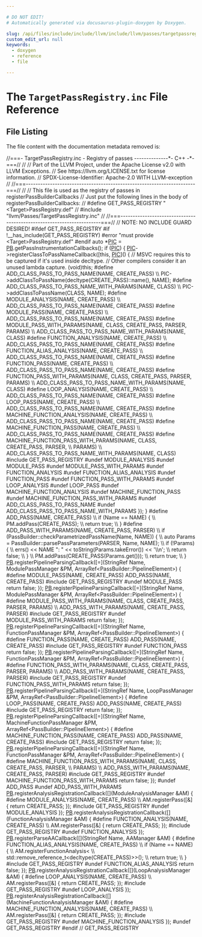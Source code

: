 ```yaml
---

# DO NOT EDIT!
# Automatically generated via docusaurus-plugin-doxygen by Doxygen.

slug: /api/files/include/include/llvm/include/llvm/passes/targetpassregistry-inc
custom_edit_url: null
keywords:
  - doxygen
  - reference
  - file

---
```





# The `TargetPassRegistry.inc` File Reference

<DoxygenPage pluginConfig={pluginConfig}>




## File Listing

The file content with the documentation metadata removed is:

<ProgramListing>

<Link id="l00001" /><CodeLine lineNumber="1"><Highlight kind="comment">//===- TargetPassRegistry.inc - Registry of passes --------------&#42;- C++ -&#42;-===//</Highlight><Highlight kind="normal"></Highlight></CodeLine>
<Link id="l00002" /><CodeLine lineNumber="2"><Highlight kind="normal"></Highlight><Highlight kind="comment">//</Highlight><Highlight kind="normal"></Highlight></CodeLine>
<Link id="l00003" /><CodeLine lineNumber="3"><Highlight kind="normal"></Highlight><Highlight kind="comment">// Part of the LLVM Project, under the Apache License v2.0 with LLVM Exceptions.</Highlight><Highlight kind="normal"></Highlight></CodeLine>
<Link id="l00004" /><CodeLine lineNumber="4"><Highlight kind="normal"></Highlight><Highlight kind="comment">// See https://llvm.org/LICENSE.txt for license information.</Highlight><Highlight kind="normal"></Highlight></CodeLine>
<Link id="l00005" /><CodeLine lineNumber="5"><Highlight kind="normal"></Highlight><Highlight kind="comment">// SPDX-License-Identifier: Apache-2.0 WITH LLVM-exception</Highlight><Highlight kind="normal"></Highlight></CodeLine>
<Link id="l00006" /><CodeLine lineNumber="6"><Highlight kind="normal"></Highlight><Highlight kind="comment">//</Highlight><Highlight kind="normal"></Highlight></CodeLine>
<Link id="l00007" /><CodeLine lineNumber="7"><Highlight kind="normal"></Highlight><Highlight kind="comment">//===----------------------------------------------------------------------===//</Highlight><Highlight kind="normal"></Highlight></CodeLine>
<Link id="l00008" /><CodeLine lineNumber="8"><Highlight kind="normal"></Highlight><Highlight kind="comment">//</Highlight><Highlight kind="normal"></Highlight></CodeLine>
<Link id="l00009" /><CodeLine lineNumber="9"><Highlight kind="normal"></Highlight><Highlight kind="comment">// This file is used as the registry of passes in registerPassBuilderCallbacks</Highlight><Highlight kind="normal"></Highlight></CodeLine>
<Link id="l00010" /><CodeLine lineNumber="10"><Highlight kind="normal"></Highlight><Highlight kind="comment">// Just put the following lines in the body of registerPassBuilderCallbacks:</Highlight><Highlight kind="normal"></Highlight></CodeLine>
<Link id="l00011" /><CodeLine lineNumber="11"><Highlight kind="normal"></Highlight><Highlight kind="comment">//  #define GET&#95;PASS&#95;REGISTRY &quot;&lt;Target&gt;PassRegistry.def&quot;</Highlight><Highlight kind="normal"></Highlight></CodeLine>
<Link id="l00012" /><CodeLine lineNumber="12"><Highlight kind="normal"></Highlight><Highlight kind="comment">//  #include &quot;llvm/Passes/TargetPassRegistry.inc&quot;</Highlight><Highlight kind="normal"></Highlight></CodeLine>
<Link id="l00013" /><CodeLine lineNumber="13"><Highlight kind="normal"></Highlight><Highlight kind="comment">//</Highlight><Highlight kind="normal"></Highlight></CodeLine>
<Link id="l00014" /><CodeLine lineNumber="14"><Highlight kind="normal"></Highlight><Highlight kind="comment">//===----------------------------------------------------------------------===//</Highlight><Highlight kind="normal"></Highlight></CodeLine>
<Link id="l00015" /><CodeLine lineNumber="15"><Highlight kind="normal"></Highlight></CodeLine>
<Link id="l00016" /><CodeLine lineNumber="16"><Highlight kind="normal"></Highlight><Highlight kind="comment">// NOTE: NO INCLUDE GUARD DESIRED!</Highlight><Highlight kind="normal"></Highlight></CodeLine>
<Link id="l00017" /><CodeLine lineNumber="17"><Highlight kind="normal"></Highlight></CodeLine>
<Link id="l00018" /><CodeLine lineNumber="18"><Highlight kind="normal"></Highlight><Highlight kind="preprocessor">#ifdef GET&#95;PASS&#95;REGISTRY</Highlight><Highlight kind="normal"></Highlight></CodeLine>
<Link id="l00019" /><CodeLine lineNumber="19"><Highlight kind="normal"></Highlight></CodeLine>
<Link id="l00020" /><CodeLine lineNumber="20"><Highlight kind="normal"></Highlight><Highlight kind="preprocessor">#if !&#95;&#95;has&#95;include(GET&#95;PASS&#95;REGISTRY)</Highlight><Highlight kind="normal"></Highlight></CodeLine>
<Link id="l00021" /><CodeLine lineNumber="21"><Highlight kind="normal"></Highlight><Highlight kind="preprocessor">#error &quot;must provide &lt;Target&gt;PassRegistry.def&quot;</Highlight><Highlight kind="normal"></Highlight></CodeLine>
<Link id="l00022" /><CodeLine lineNumber="22"><Highlight kind="normal"></Highlight><Highlight kind="preprocessor">#endif</Highlight><Highlight kind="normal"></Highlight></CodeLine>
<Link id="l00023" /><CodeLine lineNumber="23"><Highlight kind="normal"></Highlight></CodeLine>
<Link id="l00024" /><CodeLine lineNumber="24"><Highlight kind="normal"></Highlight><Highlight kind="keyword">auto</Highlight><Highlight kind="normal"> &#42;<a href="/docs/api/files/lib/lib/passes/passbuilderbindings-cpp/#ad4d247df65c12507f447383be37d7ccb">PIC</a> = <a href="/docs/api/files/lib/lib/passes/passbuilderbindings-cpp/#afd1501c49c84f3addfd108c2484f5674">PB</a>.getPassInstrumentationCallbacks();</Highlight></CodeLine>
<Link id="l00025" /><CodeLine lineNumber="25"><Highlight kind="normal"></Highlight><Highlight kind="keywordflow">if</Highlight><Highlight kind="normal"> (<a href="/docs/api/files/lib/lib/passes/passbuilderbindings-cpp/#ad4d247df65c12507f447383be37d7ccb">PIC</a>) &#123;</Highlight></CodeLine>
<Link id="l00026" /><CodeLine lineNumber="26"><Highlight kind="normal">  <a href="/docs/api/files/lib/lib/passes/passbuilderbindings-cpp/#ad4d247df65c12507f447383be37d7ccb">PIC</a>-&gt;registerClassToPassNameCallback(&#91;</Highlight><Highlight kind="keyword">this</Highlight><Highlight kind="normal">, <a href="/docs/api/files/lib/lib/passes/passbuilderbindings-cpp/#ad4d247df65c12507f447383be37d7ccb">PIC</a>&#93;() &#123;</Highlight></CodeLine>
<Link id="l00027" /><CodeLine lineNumber="27"><Highlight kind="normal">    </Highlight><Highlight kind="comment">// MSVC requires this to be captured if it&#39;s used inside decltype.</Highlight><Highlight kind="normal"></Highlight></CodeLine>
<Link id="l00028" /><CodeLine lineNumber="28"><Highlight kind="normal">    </Highlight><Highlight kind="comment">// Other compilers consider it an unused lambda capture.</Highlight><Highlight kind="normal"></Highlight></CodeLine>
<Link id="l00029" /><CodeLine lineNumber="29"><Highlight kind="normal">    (void)</Highlight><Highlight kind="keyword">this</Highlight><Highlight kind="normal">;</Highlight></CodeLine>
<Link id="l00030" /><CodeLine lineNumber="30"><Highlight kind="normal"></Highlight><Highlight kind="preprocessor">#define ADD&#95;CLASS&#95;PASS&#95;TO&#95;PASS&#95;NAME(NAME, CREATE&#95;PASS)                         \\</Highlight></CodeLine>
<Link id="l00031" /><CodeLine lineNumber="31"><Highlight kind="preprocessor">  PIC-&gt;addClassToPassName(decltype(CREATE&#95;PASS)::name(), NAME);</Highlight><Highlight kind="normal"></Highlight></CodeLine>
<Link id="l00032" /><CodeLine lineNumber="32"><Highlight kind="normal"></Highlight><Highlight kind="preprocessor">#define ADD&#95;CLASS&#95;PASS&#95;TO&#95;PASS&#95;NAME&#95;WITH&#95;PARAMS(NAME, CLASS)                   \\</Highlight></CodeLine>
<Link id="l00033" /><CodeLine lineNumber="33"><Highlight kind="preprocessor">  PIC-&gt;addClassToPassName(CLASS, NAME);</Highlight><Highlight kind="normal"></Highlight></CodeLine>
<Link id="l00034" /><CodeLine lineNumber="34"><Highlight kind="normal"></Highlight></CodeLine>
<Link id="l00035" /><CodeLine lineNumber="35"><Highlight kind="normal"></Highlight><Highlight kind="preprocessor">#define MODULE&#95;ANALYSIS(NAME, CREATE&#95;PASS)                                     \\</Highlight></CodeLine>
<Link id="l00036" /><CodeLine lineNumber="36"><Highlight kind="preprocessor">  ADD&#95;CLASS&#95;PASS&#95;TO&#95;PASS&#95;NAME(NAME, CREATE&#95;PASS)</Highlight><Highlight kind="normal"></Highlight></CodeLine>
<Link id="l00037" /><CodeLine lineNumber="37"><Highlight kind="normal"></Highlight><Highlight kind="preprocessor">#define MODULE&#95;PASS(NAME, CREATE&#95;PASS)                                         \\</Highlight></CodeLine>
<Link id="l00038" /><CodeLine lineNumber="38"><Highlight kind="preprocessor">  ADD&#95;CLASS&#95;PASS&#95;TO&#95;PASS&#95;NAME(NAME, CREATE&#95;PASS)</Highlight><Highlight kind="normal"></Highlight></CodeLine>
<Link id="l00039" /><CodeLine lineNumber="39"><Highlight kind="normal"></Highlight><Highlight kind="preprocessor">#define MODULE&#95;PASS&#95;WITH&#95;PARAMS(NAME, CLASS, CREATE&#95;PASS, PARSER, PARAMS)      \\</Highlight></CodeLine>
<Link id="l00040" /><CodeLine lineNumber="40"><Highlight kind="preprocessor">  ADD&#95;CLASS&#95;PASS&#95;TO&#95;PASS&#95;NAME&#95;WITH&#95;PARAMS(NAME, CLASS)</Highlight><Highlight kind="normal"></Highlight></CodeLine>
<Link id="l00041" /><CodeLine lineNumber="41"><Highlight kind="normal"></Highlight><Highlight kind="preprocessor">#define FUNCTION&#95;ANALYSIS(NAME, CREATE&#95;PASS)                                   \\</Highlight></CodeLine>
<Link id="l00042" /><CodeLine lineNumber="42"><Highlight kind="preprocessor">  ADD&#95;CLASS&#95;PASS&#95;TO&#95;PASS&#95;NAME(NAME, CREATE&#95;PASS)</Highlight><Highlight kind="normal"></Highlight></CodeLine>
<Link id="l00043" /><CodeLine lineNumber="43"><Highlight kind="normal"></Highlight><Highlight kind="preprocessor">#define FUNCTION&#95;ALIAS&#95;ANALYSIS(NAME, CREATE&#95;PASS)                             \\</Highlight></CodeLine>
<Link id="l00044" /><CodeLine lineNumber="44"><Highlight kind="preprocessor">  ADD&#95;CLASS&#95;PASS&#95;TO&#95;PASS&#95;NAME(NAME, CREATE&#95;PASS)</Highlight><Highlight kind="normal"></Highlight></CodeLine>
<Link id="l00045" /><CodeLine lineNumber="45"><Highlight kind="normal"></Highlight><Highlight kind="preprocessor">#define FUNCTION&#95;PASS(NAME, CREATE&#95;PASS)                                       \\</Highlight></CodeLine>
<Link id="l00046" /><CodeLine lineNumber="46"><Highlight kind="preprocessor">  ADD&#95;CLASS&#95;PASS&#95;TO&#95;PASS&#95;NAME(NAME, CREATE&#95;PASS)</Highlight><Highlight kind="normal"></Highlight></CodeLine>
<Link id="l00047" /><CodeLine lineNumber="47"><Highlight kind="normal"></Highlight><Highlight kind="preprocessor">#define FUNCTION&#95;PASS&#95;WITH&#95;PARAMS(NAME, CLASS, CREATE&#95;PASS, PARSER, PARAMS)    \\</Highlight></CodeLine>
<Link id="l00048" /><CodeLine lineNumber="48"><Highlight kind="preprocessor">  ADD&#95;CLASS&#95;PASS&#95;TO&#95;PASS&#95;NAME&#95;WITH&#95;PARAMS(NAME, CLASS)</Highlight><Highlight kind="normal"></Highlight></CodeLine>
<Link id="l00049" /><CodeLine lineNumber="49"><Highlight kind="normal"></Highlight><Highlight kind="preprocessor">#define LOOP&#95;ANALYSIS(NAME, CREATE&#95;PASS)                                       \\</Highlight></CodeLine>
<Link id="l00050" /><CodeLine lineNumber="50"><Highlight kind="preprocessor">  ADD&#95;CLASS&#95;PASS&#95;TO&#95;PASS&#95;NAME(NAME, CREATE&#95;PASS)</Highlight><Highlight kind="normal"></Highlight></CodeLine>
<Link id="l00051" /><CodeLine lineNumber="51"><Highlight kind="normal"></Highlight><Highlight kind="preprocessor">#define LOOP&#95;PASS(NAME, CREATE&#95;PASS)                                           \\</Highlight></CodeLine>
<Link id="l00052" /><CodeLine lineNumber="52"><Highlight kind="preprocessor">  ADD&#95;CLASS&#95;PASS&#95;TO&#95;PASS&#95;NAME(NAME, CREATE&#95;PASS)</Highlight><Highlight kind="normal"></Highlight></CodeLine>
<Link id="l00053" /><CodeLine lineNumber="53"><Highlight kind="normal"></Highlight><Highlight kind="preprocessor">#define MACHINE&#95;FUNCTION&#95;ANALYSIS(NAME, CREATE&#95;PASS)                           \\</Highlight></CodeLine>
<Link id="l00054" /><CodeLine lineNumber="54"><Highlight kind="preprocessor">  ADD&#95;CLASS&#95;PASS&#95;TO&#95;PASS&#95;NAME(NAME, CREATE&#95;PASS)</Highlight><Highlight kind="normal"></Highlight></CodeLine>
<Link id="l00055" /><CodeLine lineNumber="55"><Highlight kind="normal"></Highlight><Highlight kind="preprocessor">#define MACHINE&#95;FUNCTION&#95;PASS(NAME, CREATE&#95;PASS)                               \\</Highlight></CodeLine>
<Link id="l00056" /><CodeLine lineNumber="56"><Highlight kind="preprocessor">  ADD&#95;CLASS&#95;PASS&#95;TO&#95;PASS&#95;NAME(NAME, CREATE&#95;PASS)</Highlight><Highlight kind="normal"></Highlight></CodeLine>
<Link id="l00057" /><CodeLine lineNumber="57"><Highlight kind="normal"></Highlight><Highlight kind="preprocessor">#define MACHINE&#95;FUNCTION&#95;PASS&#95;WITH&#95;PARAMS(NAME, CLASS, CREATE&#95;PASS, PARSER,    \\</Highlight></CodeLine>
<Link id="l00058" /><CodeLine lineNumber="58"><Highlight kind="preprocessor">                                          PARAMS)                              \\</Highlight></CodeLine>
<Link id="l00059" /><CodeLine lineNumber="59"><Highlight kind="preprocessor">  ADD&#95;CLASS&#95;PASS&#95;TO&#95;PASS&#95;NAME&#95;WITH&#95;PARAMS(NAME, CLASS)</Highlight><Highlight kind="normal"></Highlight></CodeLine>
<Link id="l00060" /><CodeLine lineNumber="60"><Highlight kind="normal"></Highlight><Highlight kind="preprocessor">#include GET&#95;PASS&#95;REGISTRY</Highlight><Highlight kind="normal"></Highlight></CodeLine>
<Link id="l00061" /><CodeLine lineNumber="61"><Highlight kind="normal"></Highlight><Highlight kind="preprocessor">#undef MODULE&#95;ANALYSIS</Highlight><Highlight kind="normal"></Highlight></CodeLine>
<Link id="l00062" /><CodeLine lineNumber="62"><Highlight kind="normal"></Highlight><Highlight kind="preprocessor">#undef MODULE&#95;PASS</Highlight><Highlight kind="normal"></Highlight></CodeLine>
<Link id="l00063" /><CodeLine lineNumber="63"><Highlight kind="normal"></Highlight><Highlight kind="preprocessor">#undef MODULE&#95;PASS&#95;WITH&#95;PARAMS</Highlight><Highlight kind="normal"></Highlight></CodeLine>
<Link id="l00064" /><CodeLine lineNumber="64"><Highlight kind="normal"></Highlight><Highlight kind="preprocessor">#undef FUNCTION&#95;ANALYSIS</Highlight><Highlight kind="normal"></Highlight></CodeLine>
<Link id="l00065" /><CodeLine lineNumber="65"><Highlight kind="normal"></Highlight><Highlight kind="preprocessor">#undef FUNCTION&#95;ALIAS&#95;ANALYSIS</Highlight><Highlight kind="normal"></Highlight></CodeLine>
<Link id="l00066" /><CodeLine lineNumber="66"><Highlight kind="normal"></Highlight><Highlight kind="preprocessor">#undef FUNCTION&#95;PASS</Highlight><Highlight kind="normal"></Highlight></CodeLine>
<Link id="l00067" /><CodeLine lineNumber="67"><Highlight kind="normal"></Highlight><Highlight kind="preprocessor">#undef FUNCTION&#95;PASS&#95;WITH&#95;PARAMS</Highlight><Highlight kind="normal"></Highlight></CodeLine>
<Link id="l00068" /><CodeLine lineNumber="68"><Highlight kind="normal"></Highlight><Highlight kind="preprocessor">#undef LOOP&#95;ANALYSIS</Highlight><Highlight kind="normal"></Highlight></CodeLine>
<Link id="l00069" /><CodeLine lineNumber="69"><Highlight kind="normal"></Highlight><Highlight kind="preprocessor">#undef LOOP&#95;PASS</Highlight><Highlight kind="normal"></Highlight></CodeLine>
<Link id="l00070" /><CodeLine lineNumber="70"><Highlight kind="normal"></Highlight><Highlight kind="preprocessor">#undef MACHINE&#95;FUNCTION&#95;ANALYSIS</Highlight><Highlight kind="normal"></Highlight></CodeLine>
<Link id="l00071" /><CodeLine lineNumber="71"><Highlight kind="normal"></Highlight><Highlight kind="preprocessor">#undef MACHINE&#95;FUNCTION&#95;PASS</Highlight><Highlight kind="normal"></Highlight></CodeLine>
<Link id="l00072" /><CodeLine lineNumber="72"><Highlight kind="normal"></Highlight><Highlight kind="preprocessor">#undef MACHINE&#95;FUNCTION&#95;PASS&#95;WITH&#95;PARAMS</Highlight><Highlight kind="normal"></Highlight></CodeLine>
<Link id="l00073" /><CodeLine lineNumber="73"><Highlight kind="normal"></Highlight><Highlight kind="preprocessor">#undef ADD&#95;CLASS&#95;PASS&#95;TO&#95;PASS&#95;NAME</Highlight><Highlight kind="normal"></Highlight></CodeLine>
<Link id="l00074" /><CodeLine lineNumber="74"><Highlight kind="normal"></Highlight><Highlight kind="preprocessor">#undef ADD&#95;CLASS&#95;PASS&#95;TO&#95;PASS&#95;NAME&#95;WITH&#95;PARAMS</Highlight><Highlight kind="normal"></Highlight></CodeLine>
<Link id="l00075" /><CodeLine lineNumber="75"><Highlight kind="normal">  &#125;);</Highlight></CodeLine>
<Link id="l00076" /><CodeLine lineNumber="76"><Highlight kind="normal">&#125;</Highlight></CodeLine>
<Link id="l00077" /><CodeLine lineNumber="77"><Highlight kind="normal"></Highlight></CodeLine>
<Link id="l00078" /><CodeLine lineNumber="78"><Highlight kind="normal"></Highlight><Highlight kind="preprocessor">#define ADD&#95;PASS(NAME, CREATE&#95;PASS)                                            \\</Highlight></CodeLine>
<Link id="l00079" /><CodeLine lineNumber="79"><Highlight kind="preprocessor">  if (Name == NAME) &#123;                                                          \\</Highlight></CodeLine>
<Link id="l00080" /><CodeLine lineNumber="80"><Highlight kind="preprocessor">    PM.addPass(CREATE&#95;PASS);                                                   \\</Highlight></CodeLine>
<Link id="l00081" /><CodeLine lineNumber="81"><Highlight kind="preprocessor">    return true;                                                               \\</Highlight></CodeLine>
<Link id="l00082" /><CodeLine lineNumber="82"><Highlight kind="preprocessor">  &#125;</Highlight><Highlight kind="normal"></Highlight></CodeLine>
<Link id="l00083" /><CodeLine lineNumber="83"><Highlight kind="normal"></Highlight></CodeLine>
<Link id="l00084" /><CodeLine lineNumber="84"><Highlight kind="normal"></Highlight><Highlight kind="preprocessor">#define ADD&#95;PASS&#95;WITH&#95;PARAMS(NAME, CREATE&#95;PASS, PARSER)                        \\</Highlight></CodeLine>
<Link id="l00085" /><CodeLine lineNumber="85"><Highlight kind="preprocessor">  if (PassBuilder::checkParametrizedPassName(Name, NAME)) &#123;                    \\</Highlight></CodeLine>
<Link id="l00086" /><CodeLine lineNumber="86"><Highlight kind="preprocessor">    auto Params = PassBuilder::parsePassParameters(PARSER, Name, NAME);        \\</Highlight></CodeLine>
<Link id="l00087" /><CodeLine lineNumber="87"><Highlight kind="preprocessor">    if (!Params) &#123;                                                             \\</Highlight></CodeLine>
<Link id="l00088" /><CodeLine lineNumber="88"><Highlight kind="preprocessor">      errs() &lt;&lt; NAME &quot;: &quot; &lt;&lt; toString(Params.takeError()) &lt;&lt; &#39;\\n&#39;;             \\</Highlight></CodeLine>
<Link id="l00089" /><CodeLine lineNumber="89"><Highlight kind="preprocessor">      return false;                                                            \\</Highlight></CodeLine>
<Link id="l00090" /><CodeLine lineNumber="90"><Highlight kind="preprocessor">    &#125;                                                                          \\</Highlight></CodeLine>
<Link id="l00091" /><CodeLine lineNumber="91"><Highlight kind="preprocessor">    PM.addPass(CREATE&#95;PASS(Params.get()));                                     \\</Highlight></CodeLine>
<Link id="l00092" /><CodeLine lineNumber="92"><Highlight kind="preprocessor">    return true;                                                               \\</Highlight></CodeLine>
<Link id="l00093" /><CodeLine lineNumber="93"><Highlight kind="preprocessor">  &#125;</Highlight><Highlight kind="normal"></Highlight></CodeLine>
<Link id="l00094" /><CodeLine lineNumber="94"><Highlight kind="normal"></Highlight></CodeLine>
<Link id="l00095" /><CodeLine lineNumber="95"><Highlight kind="normal"><a href="/docs/api/files/lib/lib/passes/passbuilderbindings-cpp/#afd1501c49c84f3addfd108c2484f5674">PB</a>.registerPipelineParsingCallback(&#91;=&#93;(StringRef Name, ModulePassManager &amp;PM,</Highlight></CodeLine>
<Link id="l00096" /><CodeLine lineNumber="96"><Highlight kind="normal">                                       ArrayRef&lt;PassBuilder::PipelineElement&gt;) &#123;</Highlight></CodeLine>
<Link id="l00097" /><CodeLine lineNumber="97"><Highlight kind="normal"></Highlight><Highlight kind="preprocessor">#define MODULE&#95;PASS(NAME, CREATE&#95;PASS) ADD&#95;PASS(NAME, CREATE&#95;PASS)</Highlight><Highlight kind="normal"></Highlight></CodeLine>
<Link id="l00098" /><CodeLine lineNumber="98"><Highlight kind="normal"></Highlight><Highlight kind="preprocessor">#include GET&#95;PASS&#95;REGISTRY</Highlight><Highlight kind="normal"></Highlight></CodeLine>
<Link id="l00099" /><CodeLine lineNumber="99"><Highlight kind="normal"></Highlight><Highlight kind="preprocessor">#undef MODULE&#95;PASS</Highlight><Highlight kind="normal"></Highlight></CodeLine>
<Link id="l00100" /><CodeLine lineNumber="100"><Highlight kind="normal">  </Highlight><Highlight kind="keywordflow">return</Highlight><Highlight kind="normal"> </Highlight><Highlight kind="keyword">false</Highlight><Highlight kind="normal">;</Highlight></CodeLine>
<Link id="l00101" /><CodeLine lineNumber="101"><Highlight kind="normal">&#125;);</Highlight></CodeLine>
<Link id="l00102" /><CodeLine lineNumber="102"><Highlight kind="normal"></Highlight></CodeLine>
<Link id="l00103" /><CodeLine lineNumber="103"><Highlight kind="normal"><a href="/docs/api/files/lib/lib/passes/passbuilderbindings-cpp/#afd1501c49c84f3addfd108c2484f5674">PB</a>.registerPipelineParsingCallback(&#91;=&#93;(StringRef Name, ModulePassManager &amp;PM,</Highlight></CodeLine>
<Link id="l00104" /><CodeLine lineNumber="104"><Highlight kind="normal">                                       ArrayRef&lt;PassBuilder::PipelineElement&gt;) &#123;</Highlight></CodeLine>
<Link id="l00105" /><CodeLine lineNumber="105"><Highlight kind="normal"></Highlight><Highlight kind="preprocessor">#define MODULE&#95;PASS&#95;WITH&#95;PARAMS(NAME, CLASS, CREATE&#95;PASS, PARSER, PARAMS)      \\</Highlight></CodeLine>
<Link id="l00106" /><CodeLine lineNumber="106"><Highlight kind="preprocessor">  ADD&#95;PASS&#95;WITH&#95;PARAMS(NAME, CREATE&#95;PASS, PARSER)</Highlight><Highlight kind="normal"></Highlight></CodeLine>
<Link id="l00107" /><CodeLine lineNumber="107"><Highlight kind="normal"></Highlight><Highlight kind="preprocessor">#include GET&#95;PASS&#95;REGISTRY</Highlight><Highlight kind="normal"></Highlight></CodeLine>
<Link id="l00108" /><CodeLine lineNumber="108"><Highlight kind="normal"></Highlight><Highlight kind="preprocessor">#undef MODULE&#95;PASS&#95;WITH&#95;PARAMS</Highlight><Highlight kind="normal"></Highlight></CodeLine>
<Link id="l00109" /><CodeLine lineNumber="109"><Highlight kind="normal">  </Highlight><Highlight kind="keywordflow">return</Highlight><Highlight kind="normal"> </Highlight><Highlight kind="keyword">false</Highlight><Highlight kind="normal">;</Highlight></CodeLine>
<Link id="l00110" /><CodeLine lineNumber="110"><Highlight kind="normal">&#125;);</Highlight></CodeLine>
<Link id="l00111" /><CodeLine lineNumber="111"><Highlight kind="normal"></Highlight></CodeLine>
<Link id="l00112" /><CodeLine lineNumber="112"><Highlight kind="normal"><a href="/docs/api/files/lib/lib/passes/passbuilderbindings-cpp/#afd1501c49c84f3addfd108c2484f5674">PB</a>.registerPipelineParsingCallback(&#91;=&#93;(StringRef Name, FunctionPassManager &amp;PM,</Highlight></CodeLine>
<Link id="l00113" /><CodeLine lineNumber="113"><Highlight kind="normal">                                       ArrayRef&lt;PassBuilder::PipelineElement&gt;) &#123;</Highlight></CodeLine>
<Link id="l00114" /><CodeLine lineNumber="114"><Highlight kind="normal"></Highlight><Highlight kind="preprocessor">#define FUNCTION&#95;PASS(NAME, CREATE&#95;PASS) ADD&#95;PASS(NAME, CREATE&#95;PASS)</Highlight><Highlight kind="normal"></Highlight></CodeLine>
<Link id="l00115" /><CodeLine lineNumber="115"><Highlight kind="normal"></Highlight><Highlight kind="preprocessor">#include GET&#95;PASS&#95;REGISTRY</Highlight><Highlight kind="normal"></Highlight></CodeLine>
<Link id="l00116" /><CodeLine lineNumber="116"><Highlight kind="normal"></Highlight><Highlight kind="preprocessor">#undef FUNCTION&#95;PASS</Highlight><Highlight kind="normal"></Highlight></CodeLine>
<Link id="l00117" /><CodeLine lineNumber="117"><Highlight kind="normal">  </Highlight><Highlight kind="keywordflow">return</Highlight><Highlight kind="normal"> </Highlight><Highlight kind="keyword">false</Highlight><Highlight kind="normal">;</Highlight></CodeLine>
<Link id="l00118" /><CodeLine lineNumber="118"><Highlight kind="normal">&#125;);</Highlight></CodeLine>
<Link id="l00119" /><CodeLine lineNumber="119"><Highlight kind="normal"></Highlight></CodeLine>
<Link id="l00120" /><CodeLine lineNumber="120"><Highlight kind="normal"><a href="/docs/api/files/lib/lib/passes/passbuilderbindings-cpp/#afd1501c49c84f3addfd108c2484f5674">PB</a>.registerPipelineParsingCallback(&#91;=&#93;(StringRef Name, FunctionPassManager &amp;PM,</Highlight></CodeLine>
<Link id="l00121" /><CodeLine lineNumber="121"><Highlight kind="normal">                                       ArrayRef&lt;PassBuilder::PipelineElement&gt;) &#123;</Highlight></CodeLine>
<Link id="l00122" /><CodeLine lineNumber="122"><Highlight kind="normal"></Highlight><Highlight kind="preprocessor">#define FUNCTION&#95;PASS&#95;WITH&#95;PARAMS(NAME, CLASS, CREATE&#95;PASS, PARSER, PARAMS)    \\</Highlight></CodeLine>
<Link id="l00123" /><CodeLine lineNumber="123"><Highlight kind="preprocessor">  ADD&#95;PASS&#95;WITH&#95;PARAMS(NAME, CREATE&#95;PASS, PARSER)</Highlight><Highlight kind="normal"></Highlight></CodeLine>
<Link id="l00124" /><CodeLine lineNumber="124"><Highlight kind="normal"></Highlight><Highlight kind="preprocessor">#include GET&#95;PASS&#95;REGISTRY</Highlight><Highlight kind="normal"></Highlight></CodeLine>
<Link id="l00125" /><CodeLine lineNumber="125"><Highlight kind="normal"></Highlight><Highlight kind="preprocessor">#undef FUNCTION&#95;PASS&#95;WITH&#95;PARAMS</Highlight><Highlight kind="normal"></Highlight></CodeLine>
<Link id="l00126" /><CodeLine lineNumber="126"><Highlight kind="normal">  </Highlight><Highlight kind="keywordflow">return</Highlight><Highlight kind="normal"> </Highlight><Highlight kind="keyword">false</Highlight><Highlight kind="normal">;</Highlight></CodeLine>
<Link id="l00127" /><CodeLine lineNumber="127"><Highlight kind="normal">&#125;);</Highlight></CodeLine>
<Link id="l00128" /><CodeLine lineNumber="128"><Highlight kind="normal"></Highlight></CodeLine>
<Link id="l00129" /><CodeLine lineNumber="129"><Highlight kind="normal"><a href="/docs/api/files/lib/lib/passes/passbuilderbindings-cpp/#afd1501c49c84f3addfd108c2484f5674">PB</a>.registerPipelineParsingCallback(&#91;=&#93;(StringRef Name, LoopPassManager &amp;PM,</Highlight></CodeLine>
<Link id="l00130" /><CodeLine lineNumber="130"><Highlight kind="normal">                                       ArrayRef&lt;PassBuilder::PipelineElement&gt;) &#123;</Highlight></CodeLine>
<Link id="l00131" /><CodeLine lineNumber="131"><Highlight kind="normal"></Highlight><Highlight kind="preprocessor">#define LOOP&#95;PASS(NAME, CREATE&#95;PASS) ADD&#95;PASS(NAME, CREATE&#95;PASS)</Highlight><Highlight kind="normal"></Highlight></CodeLine>
<Link id="l00132" /><CodeLine lineNumber="132"><Highlight kind="normal"></Highlight><Highlight kind="preprocessor">#include GET&#95;PASS&#95;REGISTRY</Highlight><Highlight kind="normal"></Highlight></CodeLine>
<Link id="l00133" /><CodeLine lineNumber="133"><Highlight kind="normal">  </Highlight><Highlight kind="keywordflow">return</Highlight><Highlight kind="normal"> </Highlight><Highlight kind="keyword">false</Highlight><Highlight kind="normal">;</Highlight></CodeLine>
<Link id="l00134" /><CodeLine lineNumber="134"><Highlight kind="normal">&#125;);</Highlight></CodeLine>
<Link id="l00135" /><CodeLine lineNumber="135"><Highlight kind="normal"></Highlight></CodeLine>
<Link id="l00136" /><CodeLine lineNumber="136"><Highlight kind="normal"><a href="/docs/api/files/lib/lib/passes/passbuilderbindings-cpp/#afd1501c49c84f3addfd108c2484f5674">PB</a>.registerPipelineParsingCallback(&#91;=&#93;(StringRef Name,</Highlight></CodeLine>
<Link id="l00137" /><CodeLine lineNumber="137"><Highlight kind="normal">                                       MachineFunctionPassManager &amp;PM,</Highlight></CodeLine>
<Link id="l00138" /><CodeLine lineNumber="138"><Highlight kind="normal">                                       ArrayRef&lt;PassBuilder::PipelineElement&gt;) &#123;</Highlight></CodeLine>
<Link id="l00139" /><CodeLine lineNumber="139"><Highlight kind="normal"></Highlight><Highlight kind="preprocessor">#define MACHINE&#95;FUNCTION&#95;PASS(NAME, CREATE&#95;PASS) ADD&#95;PASS(NAME, CREATE&#95;PASS)</Highlight><Highlight kind="normal"></Highlight></CodeLine>
<Link id="l00140" /><CodeLine lineNumber="140"><Highlight kind="normal"></Highlight><Highlight kind="preprocessor">#include GET&#95;PASS&#95;REGISTRY</Highlight><Highlight kind="normal"></Highlight></CodeLine>
<Link id="l00141" /><CodeLine lineNumber="141"><Highlight kind="normal">  </Highlight><Highlight kind="keywordflow">return</Highlight><Highlight kind="normal"> </Highlight><Highlight kind="keyword">false</Highlight><Highlight kind="normal">;</Highlight></CodeLine>
<Link id="l00142" /><CodeLine lineNumber="142"><Highlight kind="normal">&#125;);</Highlight></CodeLine>
<Link id="l00143" /><CodeLine lineNumber="143"><Highlight kind="normal"></Highlight></CodeLine>
<Link id="l00144" /><CodeLine lineNumber="144"><Highlight kind="normal"><a href="/docs/api/files/lib/lib/passes/passbuilderbindings-cpp/#afd1501c49c84f3addfd108c2484f5674">PB</a>.registerPipelineParsingCallback(&#91;=&#93;(StringRef Name, FunctionPassManager &amp;PM,</Highlight></CodeLine>
<Link id="l00145" /><CodeLine lineNumber="145"><Highlight kind="normal">                                       ArrayRef&lt;PassBuilder::PipelineElement&gt;) &#123;</Highlight></CodeLine>
<Link id="l00146" /><CodeLine lineNumber="146"><Highlight kind="normal"></Highlight><Highlight kind="preprocessor">#define MACHINE&#95;FUNCTION&#95;PASS&#95;WITH&#95;PARAMS(NAME, CLASS, CREATE&#95;PASS, PARSER,    \\</Highlight></CodeLine>
<Link id="l00147" /><CodeLine lineNumber="147"><Highlight kind="preprocessor">                                          PARAMS)                              \\</Highlight></CodeLine>
<Link id="l00148" /><CodeLine lineNumber="148"><Highlight kind="preprocessor">  ADD&#95;PASS&#95;WITH&#95;PARAMS(NAME, CREATE&#95;PASS, PARSER)</Highlight><Highlight kind="normal"></Highlight></CodeLine>
<Link id="l00149" /><CodeLine lineNumber="149"><Highlight kind="normal"></Highlight><Highlight kind="preprocessor">#include GET&#95;PASS&#95;REGISTRY</Highlight><Highlight kind="normal"></Highlight></CodeLine>
<Link id="l00150" /><CodeLine lineNumber="150"><Highlight kind="normal"></Highlight><Highlight kind="preprocessor">#undef MACHINE&#95;FUNCTION&#95;PASS&#95;WITH&#95;PARAMS</Highlight><Highlight kind="normal"></Highlight></CodeLine>
<Link id="l00151" /><CodeLine lineNumber="151"><Highlight kind="normal">  </Highlight><Highlight kind="keywordflow">return</Highlight><Highlight kind="normal"> </Highlight><Highlight kind="keyword">false</Highlight><Highlight kind="normal">;</Highlight></CodeLine>
<Link id="l00152" /><CodeLine lineNumber="152"><Highlight kind="normal">&#125;);</Highlight></CodeLine>
<Link id="l00153" /><CodeLine lineNumber="153"><Highlight kind="normal"></Highlight></CodeLine>
<Link id="l00154" /><CodeLine lineNumber="154"><Highlight kind="normal"></Highlight><Highlight kind="preprocessor">#undef ADD&#95;PASS</Highlight><Highlight kind="normal"></Highlight></CodeLine>
<Link id="l00155" /><CodeLine lineNumber="155"><Highlight kind="normal"></Highlight><Highlight kind="preprocessor">#undef ADD&#95;PASS&#95;WITH&#95;PARAMS</Highlight><Highlight kind="normal"></Highlight></CodeLine>
<Link id="l00156" /><CodeLine lineNumber="156"><Highlight kind="normal"></Highlight></CodeLine>
<Link id="l00157" /><CodeLine lineNumber="157"><Highlight kind="normal"><a href="/docs/api/files/lib/lib/passes/passbuilderbindings-cpp/#afd1501c49c84f3addfd108c2484f5674">PB</a>.registerAnalysisRegistrationCallback(&#91;&#93;(ModuleAnalysisManager &amp;AM) &#123;</Highlight></CodeLine>
<Link id="l00158" /><CodeLine lineNumber="158"><Highlight kind="normal"></Highlight><Highlight kind="preprocessor">#define MODULE&#95;ANALYSIS(NAME, CREATE&#95;PASS)                                     \\</Highlight></CodeLine>
<Link id="l00159" /><CodeLine lineNumber="159"><Highlight kind="preprocessor">  AM.registerPass(&#91;&amp;&#93; &#123; return CREATE&#95;PASS; &#125;);</Highlight><Highlight kind="normal"></Highlight></CodeLine>
<Link id="l00160" /><CodeLine lineNumber="160"><Highlight kind="normal"></Highlight><Highlight kind="preprocessor">#include GET&#95;PASS&#95;REGISTRY</Highlight><Highlight kind="normal"></Highlight></CodeLine>
<Link id="l00161" /><CodeLine lineNumber="161"><Highlight kind="normal"></Highlight><Highlight kind="preprocessor">#undef MODULE&#95;ANALYSIS</Highlight><Highlight kind="normal"></Highlight></CodeLine>
<Link id="l00162" /><CodeLine lineNumber="162"><Highlight kind="normal">&#125;);</Highlight></CodeLine>
<Link id="l00163" /><CodeLine lineNumber="163"><Highlight kind="normal"></Highlight></CodeLine>
<Link id="l00164" /><CodeLine lineNumber="164"><Highlight kind="normal"><a href="/docs/api/files/lib/lib/passes/passbuilderbindings-cpp/#afd1501c49c84f3addfd108c2484f5674">PB</a>.registerAnalysisRegistrationCallback(&#91;&#93;(FunctionAnalysisManager &amp;AM) &#123;</Highlight></CodeLine>
<Link id="l00165" /><CodeLine lineNumber="165"><Highlight kind="normal"></Highlight><Highlight kind="preprocessor">#define FUNCTION&#95;ANALYSIS(NAME, CREATE&#95;PASS)                                   \\</Highlight></CodeLine>
<Link id="l00166" /><CodeLine lineNumber="166"><Highlight kind="preprocessor">  AM.registerPass(&#91;&amp;&#93; &#123; return CREATE&#95;PASS; &#125;);</Highlight><Highlight kind="normal"></Highlight></CodeLine>
<Link id="l00167" /><CodeLine lineNumber="167"><Highlight kind="normal"></Highlight><Highlight kind="preprocessor">#include GET&#95;PASS&#95;REGISTRY</Highlight><Highlight kind="normal"></Highlight></CodeLine>
<Link id="l00168" /><CodeLine lineNumber="168"><Highlight kind="normal"></Highlight><Highlight kind="preprocessor">#undef FUNCTION&#95;ANALYSIS</Highlight><Highlight kind="normal"></Highlight></CodeLine>
<Link id="l00169" /><CodeLine lineNumber="169"><Highlight kind="normal">&#125;);</Highlight></CodeLine>
<Link id="l00170" /><CodeLine lineNumber="170"><Highlight kind="normal"></Highlight></CodeLine>
<Link id="l00171" /><CodeLine lineNumber="171"><Highlight kind="normal"><a href="/docs/api/files/lib/lib/passes/passbuilderbindings-cpp/#afd1501c49c84f3addfd108c2484f5674">PB</a>.registerParseAACallback(&#91;&#93;(StringRef Name, AAManager &amp;AM) &#123;</Highlight></CodeLine>
<Link id="l00172" /><CodeLine lineNumber="172"><Highlight kind="normal"></Highlight><Highlight kind="preprocessor">#define FUNCTION&#95;ALIAS&#95;ANALYSIS(NAME, CREATE&#95;PASS)                             \\</Highlight></CodeLine>
<Link id="l00173" /><CodeLine lineNumber="173"><Highlight kind="preprocessor">  if (Name == NAME) &#123;                                                          \\</Highlight></CodeLine>
<Link id="l00174" /><CodeLine lineNumber="174"><Highlight kind="preprocessor">    AM.registerFunctionAnalysis&lt;                                               \\</Highlight></CodeLine>
<Link id="l00175" /><CodeLine lineNumber="175"><Highlight kind="preprocessor">        std::remove&#95;reference&#95;t&lt;decltype(CREATE&#95;PASS)&gt;&gt;();                     \\</Highlight></CodeLine>
<Link id="l00176" /><CodeLine lineNumber="176"><Highlight kind="preprocessor">    return true;                                                               \\</Highlight></CodeLine>
<Link id="l00177" /><CodeLine lineNumber="177"><Highlight kind="preprocessor">  &#125;</Highlight><Highlight kind="normal"></Highlight></CodeLine>
<Link id="l00178" /><CodeLine lineNumber="178"><Highlight kind="normal"></Highlight><Highlight kind="preprocessor">#include GET&#95;PASS&#95;REGISTRY</Highlight><Highlight kind="normal"></Highlight></CodeLine>
<Link id="l00179" /><CodeLine lineNumber="179"><Highlight kind="normal"></Highlight><Highlight kind="preprocessor">#undef FUNCTION&#95;ALIAS&#95;ANALYSIS</Highlight><Highlight kind="normal"></Highlight></CodeLine>
<Link id="l00180" /><CodeLine lineNumber="180"><Highlight kind="normal">  </Highlight><Highlight kind="keywordflow">return</Highlight><Highlight kind="normal"> </Highlight><Highlight kind="keyword">false</Highlight><Highlight kind="normal">;</Highlight></CodeLine>
<Link id="l00181" /><CodeLine lineNumber="181"><Highlight kind="normal">&#125;);</Highlight></CodeLine>
<Link id="l00182" /><CodeLine lineNumber="182"><Highlight kind="normal"></Highlight></CodeLine>
<Link id="l00183" /><CodeLine lineNumber="183"><Highlight kind="normal"><a href="/docs/api/files/lib/lib/passes/passbuilderbindings-cpp/#afd1501c49c84f3addfd108c2484f5674">PB</a>.registerAnalysisRegistrationCallback(&#91;&#93;(LoopAnalysisManager &amp;AM) &#123;</Highlight></CodeLine>
<Link id="l00184" /><CodeLine lineNumber="184"><Highlight kind="normal"></Highlight><Highlight kind="preprocessor">#define LOOP&#95;ANALYSIS(NAME, CREATE&#95;PASS)                                       \\</Highlight></CodeLine>
<Link id="l00185" /><CodeLine lineNumber="185"><Highlight kind="preprocessor">  AM.registerPass(&#91;&amp;&#93; &#123; return CREATE&#95;PASS; &#125;);</Highlight><Highlight kind="normal"></Highlight></CodeLine>
<Link id="l00186" /><CodeLine lineNumber="186"><Highlight kind="normal"></Highlight><Highlight kind="preprocessor">#include GET&#95;PASS&#95;REGISTRY</Highlight><Highlight kind="normal"></Highlight></CodeLine>
<Link id="l00187" /><CodeLine lineNumber="187"><Highlight kind="normal"></Highlight><Highlight kind="preprocessor">#undef LOOP&#95;ANALYSIS</Highlight><Highlight kind="normal"></Highlight></CodeLine>
<Link id="l00188" /><CodeLine lineNumber="188"><Highlight kind="normal">&#125;);</Highlight></CodeLine>
<Link id="l00189" /><CodeLine lineNumber="189"><Highlight kind="normal"></Highlight></CodeLine>
<Link id="l00190" /><CodeLine lineNumber="190"><Highlight kind="normal"><a href="/docs/api/files/lib/lib/passes/passbuilderbindings-cpp/#afd1501c49c84f3addfd108c2484f5674">PB</a>.registerAnalysisRegistrationCallback(&#91;&#93;(MachineFunctionAnalysisManager &amp;AM) &#123;</Highlight></CodeLine>
<Link id="l00191" /><CodeLine lineNumber="191"><Highlight kind="normal"></Highlight><Highlight kind="preprocessor">#define MACHINE&#95;FUNCTION&#95;ANALYSIS(NAME, CREATE&#95;PASS)                           \\</Highlight></CodeLine>
<Link id="l00192" /><CodeLine lineNumber="192"><Highlight kind="preprocessor">  AM.registerPass(&#91;&amp;&#93; &#123; return CREATE&#95;PASS; &#125;);</Highlight><Highlight kind="normal"></Highlight></CodeLine>
<Link id="l00193" /><CodeLine lineNumber="193"><Highlight kind="normal"></Highlight><Highlight kind="preprocessor">#include GET&#95;PASS&#95;REGISTRY</Highlight><Highlight kind="normal"></Highlight></CodeLine>
<Link id="l00194" /><CodeLine lineNumber="194"><Highlight kind="normal"></Highlight><Highlight kind="preprocessor">#undef MACHINE&#95;FUNCTION&#95;ANALYSIS</Highlight><Highlight kind="normal"></Highlight></CodeLine>
<Link id="l00195" /><CodeLine lineNumber="195"><Highlight kind="normal">&#125;);</Highlight></CodeLine>
<Link id="l00196" /><CodeLine lineNumber="196"><Highlight kind="normal"></Highlight></CodeLine>
<Link id="l00197" /><CodeLine lineNumber="197"><Highlight kind="normal"></Highlight><Highlight kind="preprocessor">#undef GET&#95;PASS&#95;REGISTRY</Highlight><Highlight kind="normal"></Highlight></CodeLine>
<Link id="l00198" /><CodeLine lineNumber="198"><Highlight kind="normal"></Highlight><Highlight kind="preprocessor">#endif </Highlight><Highlight kind="comment">// GET&#95;PASS&#95;REGISTRY</Highlight><Highlight kind="normal"></Highlight></CodeLine>

</ProgramListing>

</DoxygenPage>
